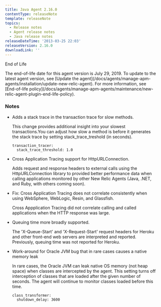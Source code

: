 ```yaml
---
title: Java Agent 2.16.0
contentType: releaseNote
template: releaseNote
topics:
  - Release notes
  - Agent release notes
  - Java release notes
releaseDateTime: '2013-03-25 22:03'
releaseVersion: 2.16.0
downloadLink: ''
---
```


End of Life

<Callout variant="important">
  The end-of-life date for this agent version is July 29, 2019. To update to the latest agent version, see [Update the agent](/docs/agents/manage-apm-agents/installation/update-new-relic-agent). For more information, see [End-of-life policy](/docs/agents/manage-apm-agents/maintenance/new-relic-agent-plugin-end-life-policy).
</Callout>

### Notes

* Adds a stack trace in the transaction trace for slow methods.

  This change provides additional insight into your slowest transactions.You can adjust how slow a method is before it generates the stack trace by setting stack_trace_treshold (in seconds).

  ```
  transaction_tracer:
    stack_trace_threshold: 1.0
  ```
* Cross Application Tracing support for HttpURLConnection.

  Adds request and response headers to external calls using the HttpURLConnection library to provided better performance data when calling applications monitored by other New Relic Agents (Java, .NET, and Ruby, with others coming soon).
* Fix: Cross Application Tracing does not correlate consistently when using WebSphere, WebLogic, Resin, and Glassfish.

  Cross Appplication Tracing did not correlate calling and called applications when the HTTP response was large.
* Queuing time more broadly supported.

  The 'X-Queue-Start' and 'X-Request-Start' request headers for Heroku and other front-end web servers are interpreted and reported. Previously, queuing time was not reported for Heroku.
* Work-around for Oracle JVM bug that in rare cases causes a native memory leak

  In rare cases, the Oracle JVM can leak native OS memory (not heap space) when classes are intercepted by the agent. This setting turns off interception of classes that are loaded after the given number of seconds. The agent will continue to monitor classes loaded before this time.

  ```
  class_transformer:
    shutdown_delay: 3600
  ```
